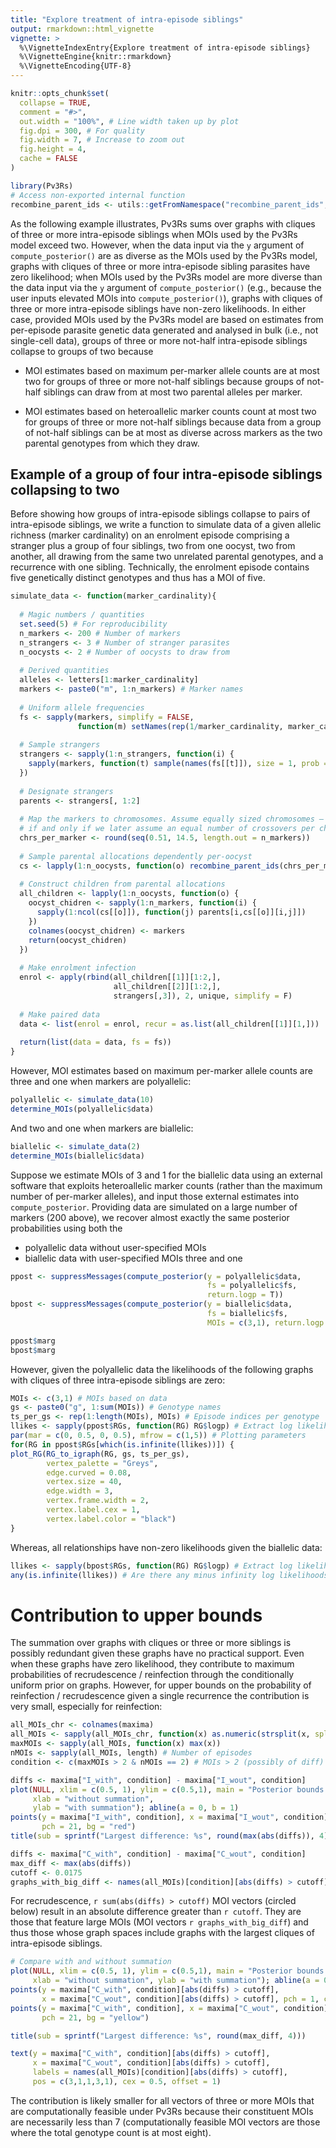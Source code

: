```yaml
---
title: "Explore treatment of intra-episode siblings"
output: rmarkdown::html_vignette
vignette: >
  %\VignetteIndexEntry{Explore treatment of intra-episode siblings}
  %\VignetteEngine{knitr::rmarkdown}
  %\VignetteEncoding{UTF-8}
---
```


```r
knitr::opts_chunk$set(
  collapse = TRUE,
  comment = "#>",
  out.width = "100%", # Line width taken up by plot
  fig.dpi = 300, # For quality 
  fig.width = 7, # Increase to zoom out
  fig.height = 4, 
  cache = FALSE
)
```

```r
library(Pv3Rs)
# Access non-exported internal function
recombine_parent_ids <- utils::getFromNamespace("recombine_parent_ids", "Pv3Rs") 
```

As the following example illustrates, Pv3Rs sums over graphs with cliques of
three or more intra-episode siblings when MOIs used by the Pv3Rs model exceed
two. However, when the data input via the `y` argument of `compute_posterior()`
are as diverse as the MOIs used by the Pv3Rs model, graphs with cliques of three
or more intra-episode sibling parasites have zero likelihood; when MOIs used by
the Pv3Rs model are more diverse than the data input via the `y` argument of
`compute_posterior()` (e.g., because the user inputs elevated MOIs into
`compute_posterior()`), graphs with cliques of three or more intra-episode
siblings have non-zero likelihoods. In either case, provided MOIs used by the
Pv3Rs model are based on estimates from per-episode parasite genetic data
generated and analysed in bulk (i.e., not single-cell data), groups of three or
more not-half intra-episode siblings collapse to groups of two because

- MOI estimates based on maximum per-marker allele counts are at most two for
groups of three or more not-half siblings because groups of not-half siblings 
can draw from at most two parental alleles per marker.

- MOI estimates based on heteroallelic marker counts count at most two for 
groups of three or more not-half siblings because data from a group of not-half
siblings can be at most as diverse across markers as the two parental genotypes
from which they draw.

## Example of a group of four intra-episode siblings collapsing to two

Before showing how groups of intra-episode siblings collapse to pairs of
intra-episode siblings, we write a function to simulate data of a given allelic
richness (marker cardinality) on an enrolment episode comprising a stranger plus
a group of four siblings, two from one oocyst, two from another, all drawing
from the same two unrelated parental genotypes, and a recurrence with one
sibling. Technically, the enrolment episode contains five genetically distinct
genotypes and thus has a MOI of five.

```r
simulate_data <- function(marker_cardinality){
  
  # Magic numbers / quantities
  set.seed(5) # For reproducibility
  n_markers <- 200 # Number of markers
  n_strangers <- 3 # Number of stranger parasites
  n_oocysts <- 2 # Number of oocysts to draw from
  
  # Derived quantities
  alleles <- letters[1:marker_cardinality]
  markers <- paste0("m", 1:n_markers) # Marker names
  
  # Uniform allele frequencies 
  fs <- sapply(markers, simplify = FALSE, 
               function(m) setNames(rep(1/marker_cardinality, marker_cardinality), alleles))
  
  # Sample strangers
  strangers <- sapply(1:n_strangers, function(i) {
    sapply(markers, function(t) sample(names(fs[[t]]), size = 1, prob = fs[[t]]))
  })
  
  # Designate strangers
  parents <- strangers[, 1:2]
  
  # Map the markers to chromosomes. Assume equally sized chromosomes — reasonable
  # if and only if we later assume an equal number of crossovers per chromosome
  chrs_per_marker <- round(seq(0.51, 14.5, length.out = n_markers))
  
  # Sample parental allocations dependently per-oocyst 
  cs <- lapply(1:n_oocysts, function(o) recombine_parent_ids(chrs_per_marker))
  
  # Construct children from parental allocations 
  all_children <- lapply(1:n_oocysts, function(o) {
    oocyst_chidren <- sapply(1:n_markers, function(i) {
      sapply(1:ncol(cs[[o]]), function(j) parents[i,cs[[o]][i,j]])
    })
    colnames(oocyst_chidren) <- markers
    return(oocyst_chidren)
  })
  
  # Make enrolment infection
  enrol <- apply(rbind(all_children[[1]][1:2,], 
                       all_children[[2]][1:2,], 
                       strangers[,3]), 2, unique, simplify = F)
  
  # Make paired data
  data <- list(enrol = enrol, recur = as.list(all_children[[1]][1,]))
  
  return(list(data = data, fs = fs))
}
```
However, MOI estimates based on maximum per-marker allele counts are 
three and one when markers are polyallelic:

```r
polyallelic <- simulate_data(10) 
determine_MOIs(polyallelic$data)
```

And two and one when markers are biallelic: 

```r
biallelic <- simulate_data(2) 
determine_MOIs(biallelic$data)
```

Suppose we estimate MOIs of 3 and 1 for the biallelic data using an external
software that exploits heteroallelic marker counts (rather than the maximum
number of per-marker alleles), and input those external estimates into
`compute_posterior`. Providing data are simulated on a large number of markers
(200 above), we recover almost exactly the same posterior probabilities using
both the

- polyallelic data without user-specified MOIs
- biallelic data with user-specified MOIs three and one

```r
ppost <- suppressMessages(compute_posterior(y = polyallelic$data, 
                                            fs = polyallelic$fs, 
                                            return.logp = T))
bpost <- suppressMessages(compute_posterior(y = biallelic$data, 
                                            fs = biallelic$fs, 
                                            MOIs = c(3,1), return.logp = T))

ppost$marg
bpost$marg
```

However, given the polyallelic data the likelihoods of the following graphs with cliques of three intra-episode siblings are zero: 

```r
MOIs <- c(3,1) # MOIs based on data 
gs <- paste0("g", 1:sum(MOIs)) # Genotype names
ts_per_gs <- rep(1:length(MOIs), MOIs) # Episode indices per genotype
llikes <- sapply(ppost$RGs, function(RG) RG$logp) # Extract log likelihoods
par(mar = c(0, 0.5, 0, 0.5), mfrow = c(1,5)) # Plotting parameters
for(RG in ppost$RGs[which(is.infinite(llikes))]) {
plot_RG(RG_to_igraph(RG, gs, ts_per_gs),
        vertex_palette = "Greys",
        edge.curved = 0.08,
        vertex.size = 40,
        edge.width = 3,
        vertex.frame.width = 2,
        vertex.label.cex = 1,
        vertex.label.color = "black")
}
```

Whereas, all relationships have non-zero likelihoods given the biallelic data:

```r
llikes <- sapply(bpost$RGs, function(RG) RG$logp) # Extract log likelihoods
any(is.infinite(llikes)) # Are there any minus infinity log likelihoods?
```

# Contribution to upper bounds 

The summation over graphs with cliques or three or more siblings is possibly
redundant given these graphs have no practical support. Even when these graphs
have zero likelihood, they contribute to maximum probabilities of recrudescence
/ reinfection through the conditionally uniform prior on graphs. However, for
upper bounds on the probability of reinfection / recrudescence given a single
recurrence the contribution is very small, especially for reinfection:

```r
all_MOIs_chr <- colnames(maxima)
all_MOIs <- sapply(all_MOIs_chr, function(x) as.numeric(strsplit(x, split = "")[[1]]))
maxMOIs <- sapply(all_MOIs, function(x) max(x))
nMOIs <- sapply(all_MOIs, length) # Number of episodes
condition <- c(maxMOIs > 2 & nMOIs == 2) # MOIs > 2 (possibly of diff) and single recurrence
```

```r
diffs <- maxima["I_with", condition] - maxima["I_wout", condition]
plot(NULL, xlim = c(0.5, 1), ylim = c(0.5,1), main = "Posterior bounds on reinfection", 
     xlab = "without summation", 
     ylab = "with summation"); abline(a = 0, b = 1)
points(y = maxima["I_with", condition], x = maxima["I_wout", condition], 
       pch = 21, bg = "red")
title(sub = sprintf("Largest difference: %s", round(max(abs(diffs)), 4))) 
```


```r
diffs <- maxima["C_with", condition] - maxima["C_wout", condition]
max_diff <- max(abs(diffs))
cutoff <- 0.0175
graphs_with_big_diff <- names(all_MOIs)[condition][abs(diffs) > cutoff]
```

For recrudescence, `r sum(abs(diffs) > cutoff)` MOI vectors (circled
below) result in an absolute difference greater than `r cutoff`. They are those
that feature large MOIs (MOI vectors `r graphs_with_big_diff`) and thus those
whose graph spaces include graphs with the largest cliques of intra-episode
siblings.

```r
# Compare with and without summation
plot(NULL, xlim = c(0.5, 1), ylim = c(0.5,1), main = "Posterior bounds on recrudescence", 
     xlab = "without summation", ylab = "with summation"); abline(a = 0, b = 1)
points(y = maxima["C_with", condition][abs(diffs) > cutoff], 
       x = maxima["C_wout", condition][abs(diffs) > cutoff], pch = 1, cex = 2)
points(y = maxima["C_with", condition], x = maxima["C_wout", condition], 
       pch = 21, bg = "yellow")

title(sub = sprintf("Largest difference: %s", round(max_diff, 4))) 

text(y = maxima["C_with", condition][abs(diffs) > cutoff], 
     x = maxima["C_wout", condition][abs(diffs) > cutoff], 
     labels = names(all_MOIs)[condition][abs(diffs) > cutoff], 
     pos = c(3,1,1,3,1), cex = 0.5, offset = 1)
```


The contribution is likely smaller for all vectors of three or more MOIs that
are computationally feasible under Pv3Rs because their constituent MOIs are
necessarily less than 7 (computationally feasible MOI vectors are those where
the total genotype count is at most eight).
